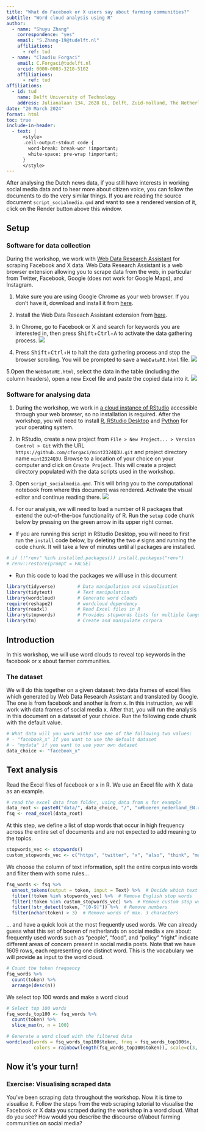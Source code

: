 ```yaml
---
title: "What do Facebook or X users say about farming communities?"
subtitle: "Word cloud analysis using R"
author: 
  - name: "Shuyu Zhang"
    correspondence: "yes"
    email: "S.Zhang-19@tudelft.nl"
    affiliations: 
      - ref: tud
  - name: "Claudiu Forgaci"
    email: C.Forgaci@tudelft.nl
    orcid: 0000-0003-3218-5102
    affiliations: 
      - ref: tud
affiliations:
  - id: tud
    name: Delft University of Technology
    address: Julianalaan 134, 2628 BL, Delft, Zuid-Holland, The Netherlands
date: "20 March 2024"
format: html
toc: true
include-in-header:
  - text: |
      <style>
      .cell-output-stdout code {
        word-break: break-wor !important;
        white-space: pre-wrap !important;
      }
      </style>
---
```


::: callout-note
After analysing the Dutch news data, if you still have interests in working social media data and to hear more about citizen voice, you can follow the documents to do the very similar things. If you are reading the source document `script_socialmedia.qmd` and want to see a rendered version of it, click on the Render button above this window.
:::

## Setup

### Software for data collection

During the workshop, we work with [Web Data Research Assistant](https://southampton.ac.uk/~lac/WebDataResearchAssistant/) for scraping Facebook and X data. Web Data Research Assistant is a web browser extension allowing you to scrape data from the web, in particular from Twitter, Facebook, Google (does not work for Google Maps), and Instagram.

1.  Make sure you are using Google Chrome as your web browser. If you don't have it, download and install it from [here](https://www.google.com/chrome/).

2.  Install the Web Data Reseach Assistant extension from [here](https://chromewebstore.google.com/detail/web-data-research-assista/kcdbekkmigohaijilebpaeoopcgjbbdm?pli=1).

3.  In Chrome, go to Facebook or X and search for keywords you are interested in, then press <kbd>Shift</kbd>+<kbd>Ctrl</kbd>+<kbd>A</kbd> to activate the data gathering process. ![](fig/webscraping1.png)

4.  Press <kbd>Shift</kbd>+<kbd>Ctrl</kbd>+<kbd>H</kbd> to halt the data gathering process and stop the browser scrolling. You will be prompted to save a `WebDataRE.html` file. ![](fig/webscraping2.png)

5.Open the `WebDataRE.html`, select the data in the table (including the column headers), open a new Excel file and paste the copied data into it. ![](fig/webscraping3.png)

### Software for analysing data

1.  During the workshop, we work in [a cloud instance of RStudio](http://rstudio-server-edu.bk.tudelft.nl:8787/) accessible through your web browser, so no installation is required. After the workshop, you will need to install [R, RStudio Desktop](https://posit.co/download/rstudio-desktop/) and [Python](https://www.python.org/downloads/) for your operating system.

2.  In RStudio, create a new project from `File > New Project... > Version Control > Git` with the URL `https://github.com/cforgaci/mint2324Q3U.git` and project directory name `mint2324Q3U`. Browse to a location of your choice on your computer and click on `Create Project`. This will create a project directory populated with the data scripts used in the workshop.

3.  Open `script_socialmedia.qmd`. This will bring you to the computational notebook from where this document was rendered. Activate the visual editor and continue reading there. ![](fig/rstudio.png)

4.  For our analysis, we will need to load a number of R packages that extend the out-of-the-box functionality of R. Run the `setup` code chunk below by pressing on the green arrow in its upper right corner.

-   If you are running this script in RStudio Desktop, you will need to first run the `install` code below, by deleting the two `#` signs and running the code chunk. It will take a few of minutes until all packages are installed.

```r
# if (!"renv" %in% installed.packages()) install.packages("renv")
# renv::restore(prompt = FALSE)
```

-   Run this code to load the packages we will use in this document

```r
library(tidyverse)        # Data manipulation and visualisation
library(tidytext)         # Text manipulation
library(wordcloud)        # Generate word clouds
require(reshape2)         # wordcloud dependency
library(readxl)           # Read Excel files in R
library(stopwords)        # Provides stopwords lists for multiple languages
library(tm)               # Create and manipulate corpora
```

## Introduction

In this workshop, we will use word clouds to reveal top keywords in the facebook or x about farmer communities.

### The dataset

We will do this together on a given dataset: two data frames of excel files which generated by Web Data Research Assistant and translated by Google. The one is from facebook and another is from x. In this instruction, we will work with data frames of social media x. After that, you will run the analysis in this document on a dataset of your choice. Run the following code chunk with the default value.

```r
# What data will you work with? Use one of the following two values:
# - "facebook_x" if you want to use the default dataset
# - "mydata" if you want to use your own dataset
data_choice <- "facebook_x"
```

## Text analysis

Read the Excel files of facebook or x in R. We use an Excel file with X data as an example.

```r
# read the excel data from folder, using data from x for example
data_root <- paste0("data/", data_choice, "/", "x#boeren_nederland_EN.xlsx")
fsq <- read_excel(data_root)
```

At this step, we define a list of stop words that occur in high frequency across the entire set of documents and are not expected to add meaning to the topics.

```r
stopwords_vec <- stopwords()
custom_stopwords_vec <- c("https", "twitter", "x", "also", "think", "must", "know", "many", "much", "like", "everything", "really", "want","without", "going", "good", "something", "farmers", "netherlands", "nthe" )
```

We choose the column of text information, split the entire corpus into words and filter them with some rules...

```r
fsq_words <- fsq %>% 
  unnest_tokens(output = token, input = Text) %>%  # Decide which text information in which columns you want to analyze, and input = "name of column"
  filter(!token %in% stopwords_vec) %>%  # Remove English stop words
  filter(!token %in% custom_stopwords_vec) %>%  # Remove custom stop words
  filter(!str_detect(token, "[0-9]")) %>%  # Remove numbers
  filter(nchar(token) > 3)  # Remove words of max. 3 characters
```

... and have a quick look at the most frequently used words. We can already guess what this set of boeren of netherlands on social media x are about: frequently used words such as "people", "food", and "policy" "right" indicate different areas of concern present in social media posts. Note that we have 1609 rows, each representing one distinct word. This is the vocabulary we will provide as input to the word cloud.

```r
# Count the token frequency
fsq_words %>% 
  count(token) %>% 
  arrange(desc(n))
```

We select top 100 words and make a word cloud

```r
# Select top 100 words
fsq_words_top100 <- fsq_words %>% 
  count(token) %>%  
  slice_max(n, n = 100) 

# Generate a word cloud with the filtered data
wordcloud(words = fsq_words_top100$token, freq = fsq_words_top100$n, 
          colors = rainbow(length(fsq_words_top100$token)), scale=c(3, 0.2))
```

## Now it's your turn!

### Exercise: Visualising scraped data

You've been scraping data throughout the workshop. Now it is time to visualise it. Follow the steps from the web scraping tutorial to visualise the Facebook or X data you scraped during the workshop in a word cloud. What do you see? How would you describe the discourse of/about farming communities on social media?
